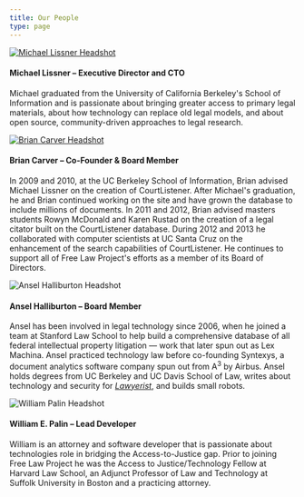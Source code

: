 ```yaml
---
title: Our People
type: page
---
```


<div className="flex flex-wrap gap-y-8">
  <div className="w-1/3">
    <a href="http://michaeljaylissner.com">
      <img src="/images/mlissner-bio-150x150.jpg" alt="Michael Lissner Headshot"/>
    </a>
  </div>
  <div className="w-2/3">
    <h4>Michael Lissner &ndash; Executive Director and CTO</h4>
    <p>Michael graduated from the University of California Berkeley's School of
       Information and is passionate about bringing greater access to primary
       legal materials, about how technology can replace old legal models, and
       about open source, community-driven approaches to legal research.</p>
  </div>
  <div className="w-1/3">
    <a href="http://www.ischool.berkeley.edu/people/faculty/briancarver">
      <img src="/images/brian-150x150.jpeg" alt="Brian Carver Headshot"/>
    </a>
  </div>
  <div className="w-2/3">
    <h4>Brian Carver &ndash; Co-Founder & Board Member</h4>
    <p>In 2009 and 2010, at the UC Berkeley School of Information, Brian advised
       Michael Lissner on the creation of CourtListener. After Michael's
       graduation, he and Brian continued working on the site and have grown
       the database to include millions of documents. In 2011 and 2012,
       Brian advised masters students Rowyn McDonald and Karen Rustad on the
       creation of a legal citator built on the CourtListener database. During
       2012 and 2013 he collaborated with computer scientists at UC Santa Cruz
       on the enhancement of the search capabilities of CourtListener. He
       continues to support all of Free Law Project's efforts as a member of
       its Board of Directors.</p>
  </div>
  <div className="w-1/3">
    <img src="/images/ansel-150x150.jpg" alt="Ansel Halliburton Headshot"/>
  </div>
  <div className="w-2/3">
    <h4>Ansel Halliburton &ndash; Board Member</h4>
    <p>Ansel has been involved in legal technology since 2006, when he joined a
       team at Stanford Law School to help build a comprehensive database of
       all federal intellectual property litigation &mdash; work that later spun out
       as Lex Machina. Ansel practiced technology law before co-founding
       Syntexys, a document analytics software company spun out from
       A<sup>3</sup> by Airbus. Ansel holds degrees from UC Berkeley and UC Davis
       School of Law, writes about technology and security for
       <a href="https://lawyerist.com/author/ansel-halliburton/"><em>Lawyerist</em></a>,
       and builds small robots.</p>
  </div>

  <div className="w-1/3">
    <img src="/images/palin-150x150.png" alt="William Palin Headshot"/>
  </div>
  <div className="w-2/3">
    <h4>William E. Palin &ndash; Lead Developer</h4>
    <p> William is an attorney and software developer that is passionate about
        technologies role in bridging the Access-to-Justice gap.  Prior to joining
        Free Law Project he was the Access to Justice/Technology Fellow
        at Harvard Law School, an Adjunct Professor of Law and Technology
        at Suffolk University in Boston and a practicing attorney.</p>
  </div>

</div>

